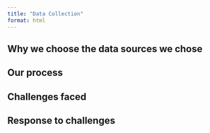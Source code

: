 ```yaml
---
title: "Data Collection"
format: html
---
```


## Why we choose the data sources we chose

## Our process

## Challenges faced

## Response to challenges

